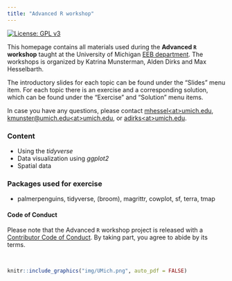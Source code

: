 ```yaml
---
title: "Advanced R workshop"
---
```


<!-- Badges start -->

[![License: GPL v3](https://img.shields.io/badge/License-GPLv3-blue.svg)](LICENSE.html)

<!-- Badges end -->

This homepage contains all materials used during the **Advanced `R` workshop** taught at the University of Michigan [EEB department](https://lsa.umich.edu/eeb). The workshops is organized by Katrina Munsterman, Alden Dirks and Max Hesselbarth. 

The introductory slides for each topic can be found under the "Slides" menu item. For each topic there is an exercise and a corresponding solution, which can be found under the "Exercise" and "Solution" menu items.

In case you have any questions, please contact [mhessel\<at>umich.edu](mailto:mhessel@umich.edu), [kmunster@umich.edu\<at>umich.edu](mailto:kmunster@umich.edu@umich.edu), or [adirks\<at>umich.edu](mailto:adirks@umich.edu).

### Content

- Using the _tidyverse_
- Data visualization using _ggplot2_
- Spatial data

### Packages used for exercise

- palmerpenguins, tidyverse, (broom), magrittr, cowplot, sf, terra, tmap

#### Code of Conduct

Please note that the Advanced `R` workshop project is released with a [Contributor Code of Conduct](CODE_OF_CONDUCT.html). By taking part, you agree to abide by its terms.

<br>

```r
knitr::include_graphics("img/UMich.png", auto_pdf = FALSE)
```
